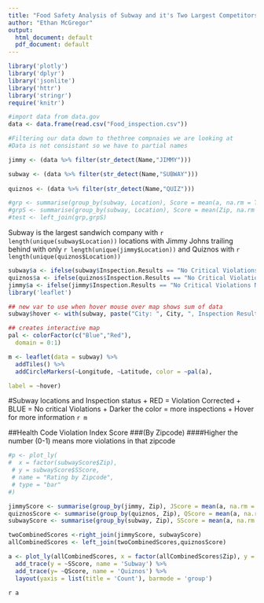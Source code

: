 ```yaml
---
title: "Food Safety Analysis of Subway and it's Two Largest Competitors Jimmy Johns and Quiznos"
author: "Ethan McGregor"
output:
  html_document: default
  pdf_document: default
---
```



```r

library('plotly')
library('dplyr')
library('jsonlite')
library('httr')
library('stringr')
require('knitr')

#import data from data.gov
data <- data.frame(read.csv("Food_inspection.csv"))

```

```r
#Filtering our data down to thethree compnaies we are looking at
#Data is not consistant so we have to partial names

jimmy <- (data %>% filter(str_detect(Name,"JIMMY")))

subway <- (data %>% filter(str_detect(Name,"SUBWAY")))
                          
quiznos <- (data %>% filter(str_detect(Name,"QUIZ")))

#grp <- summarise(group_by(subway, Location), Score = mean(a, na.rm = TRUE))
#grpS <- summarise(group_by(subway, Location), Score = mean(Zip, na.rm = TRUE))
#test <- left_join(grp,grpS)

```

Subway is the largest sandwich company with `r length(unique(subway$Location))` locations with Jimmy Johns trailing behind with only `r length(unique(jimmy$Location))` and Quiznos with `r length(unique(quiznos$Location))`

```r

subway$a <- ifelse(subway$Inspection.Results == "No Critical Violations Noted",0,1)
quiznos$a <- ifelse(quiznos$Inspection.Results == "No Critical Violations Noted",0,1)
jimmy$a <- ifelse(jimmy$Inspection.Results == "No Critical Violations Noted",0,1)
library('leaflet')

## new var to use when hover mouse over map shows sum of data
subway$hover <- with(subway, paste("City: ", City, ", Inspection Results: ", Inspection.Results, "Lat: ", Latitude, "long", Longitude))

## creates interactive map
pal <- colorFactor(c("Blue","Red"),
  domain = 0:1)

m <- leaflet(data = subway) %>%
  addTiles() %>% 
  addCircleMarkers(~Longitude, ~Latitude, color = ~pal(a),

label = ~hover)


```

#Subway locations and Inspection status
+ RED = Violation Corrected
+ BLUE = No critical Violations
+ Darker the color = more inspections
+ Hover for more information
`r m`


##Health Code Violation Index Score
###(By Zipcode)
####Higher the number (0-1) means more violations in that zipcode
```r

#p <- plot_ly(
#  x = factor(subwayScore$Zip),
 # y = subwayScore$SScore,
 # name = "Rating by Zipcode",
 # type = "bar"
#)
```


```r

jimmyScore <- summarise(group_by(jimmy, Zip), JScore = mean(a, na.rm = TRUE))
quiznosScore <- summarise(group_by(quiznos, Zip), QScore = mean(a, na.rm = TRUE))
subwayScore <- summarise(group_by(subway, Zip), SScore = mean(a, na.rm = TRUE))

twoCombinedScores <-right_join(jimmyScore, subwayScore)
allCombinedScores <- left_join(twoCombinedScores,quiznosScore)

a <- plot_ly(allCombinedScores, x = factor(allCombinedScores$Zip), y = ~JScore, type = 'bar', name = 'Jimmy Johns') %>%
  add_trace(y = ~SScore, name = 'Subway') %>% 
  add_trace(y= ~QScore, name = 'Quiznos') %>%
  layout(yaxis = list(title = 'Count'), barmode = 'group')


```
`r a`


